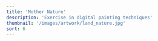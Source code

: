 ```yaml
---
title: 'Mother Nature'
description: 'Exercise in digital painting techniques'
thumbnail: '/images/artwork/land_nature.jpg'
sort: 6
---
```



<PostPicture
  title="Prodmais symbol"
  src="/images/artwork/land_nature.jpg"
  width="900"
  loading="lazy"
  shadow
/>
